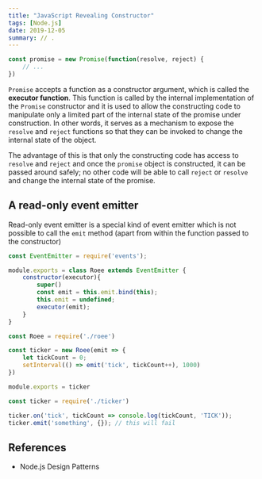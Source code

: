 ```yaml
---
title: "JavaScript Revealing Constructor"
tags: [Node.js]
date: 2019-12-05
summary: // .
---
```


```javascript
const promise = new Promise(function(resolve, reject) {
    // ...
})
```

`Promise` accepts a function as a constructor argument, which is called the
**executor function**. This function is called by the internal implementation of
the `Promise` constructor and it is used to allow the constructing code to
manipulate only a limited part of the internal state of the promise under
construction. In other words, it serves as a mechanism to expose the `resolve`
and `reject` functions so that they can be invoked to change the internal state
of the object.

The advantage of this is that only the constructing code has access to `resolve`
and `reject` and once the `promise` object is constructed, it can be passed
around safely; no other code will be able to call `reject` or `resolve` and
change the internal state of the promise.

## A read-only event emitter

Read-only event emitter is a special kind of event emitter which is not possible
to call the `emit` method (apart from within the function passed to the
constructor)

```javascript
const EventEmitter = require('events');

module.exports = class Roee extends EventEmitter {
    constructor(executor){
        super()
        const emit = this.emit.bind(this);
        this.emit = undefined;
        executor(emit);
    }
}
```

```javascript
const Roee = require('./roee')

const ticker = new Roee(emit => {
    let tickCount = 0;
    setInterval(() => emit('tick', tickCount++), 1000)
})

module.exports = ticker
```

```javascript
const ticker = require('./ticker')

ticker.on('tick', tickCount => console.log(tickCount, 'TICK'));
ticker.emit('something', {}); // this will fail
```

## References

- Node.js Design Patterns
